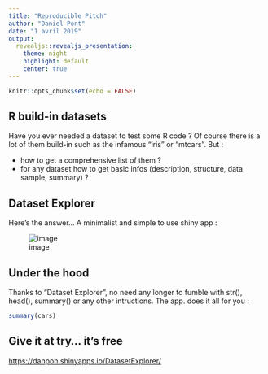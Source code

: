 ---
title: "Reproducible Pitch"
author: "Daniel Pont"
date: "1 avril 2019"
output:
  revealjs::revealjs_presentation:
    theme: night
    highlight: default
    center: true
---

```{r setup, include=FALSE}
knitr::opts_chunk$set(echo = FALSE)
```

## R build-in datasets

Have you ever needed a dataset to test some R code ?
Of course there is a lot of them build-in such as 
the infamous "iris" or "mtcars".
But :

* how to get a comprehensive list of them ?
* for any dataset how to get basic infos (description, structure, data sample, summary) ?

## Dataset Explorer

Here's the answer... A minimalist and simple to use shiny app :

![image](dataset_explorer.png)


## Under the hood

Thanks to "Dataset Explorer", no need any longer to fumble with
str(), head(), summary() or any other intructions. The app. does it all for you :

```{r cars, echo = TRUE}
summary(cars)
```

## Give it at try... it's free

[https://danpon.shinyapps.io/DatasetExplorer/](https://danpon.shinyapps.io/DatasetExplorer/) 
